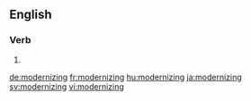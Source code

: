 ==English==

===Verb===
{{head|en}}

# {{present participle of|modernize}}

[[de:modernizing]]
[[fr:modernizing]]
[[hu:modernizing]]
[[ja:modernizing]]
[[sv:modernizing]]
[[vi:modernizing]]